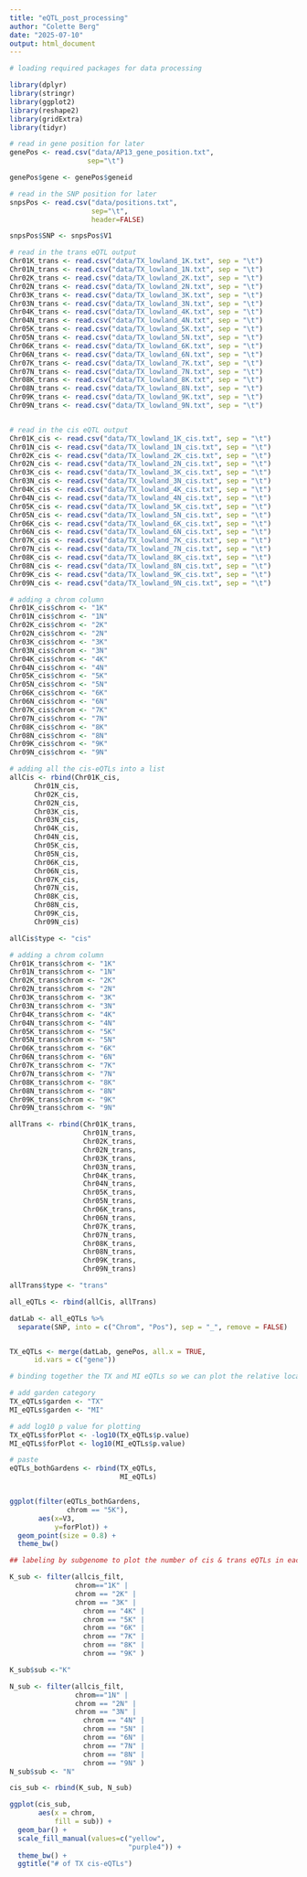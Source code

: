 ```yaml
---
title: "eQTL_post_processing"
author: "Colette Berg"
date: "2025-07-10"
output: html_document
---
```


```r

# loading required packages for data processing 

library(dplyr)
library(stringr)
library(ggplot2)
library(reshape2)
library(gridExtra)
library(tidyr)

```




```r
# read in gene position for later
genePos <- read.csv("data/AP13_gene_position.txt",
                   sep="\t")

genePos$gene <- genePos$geneid

# read in the SNP position for later
snpsPos <- read.csv("data/positions.txt",
                    sep="\t",
                    header=FALSE)

snpsPos$SNP <- snpsPos$V1
```




```r

# read in the trans eQTL output 
Chr01K_trans <- read.csv("data/TX_lowland_1K.txt", sep = "\t")
Chr01N_trans <- read.csv("data/TX_lowland_1N.txt", sep = "\t")
Chr02K_trans <- read.csv("data/TX_lowland_2K.txt", sep = "\t")
Chr02N_trans <- read.csv("data/TX_lowland_2N.txt", sep = "\t")
Chr03K_trans <- read.csv("data/TX_lowland_3K.txt", sep = "\t")
Chr03N_trans <- read.csv("data/TX_lowland_3N.txt", sep = "\t")
Chr04K_trans <- read.csv("data/TX_lowland_4K.txt", sep = "\t")
Chr04N_trans <- read.csv("data/TX_lowland_4N.txt", sep = "\t")
Chr05K_trans <- read.csv("data/TX_lowland_5K.txt", sep = "\t")
Chr05N_trans <- read.csv("data/TX_lowland_5N.txt", sep = "\t")
Chr06K_trans <- read.csv("data/TX_lowland_6K.txt", sep = "\t")
Chr06N_trans <- read.csv("data/TX_lowland_6N.txt", sep = "\t")
Chr07K_trans <- read.csv("data/TX_lowland_7K.txt", sep = "\t")
Chr07N_trans <- read.csv("data/TX_lowland_7N.txt", sep = "\t")
Chr08K_trans <- read.csv("data/TX_lowland_8K.txt", sep = "\t")
Chr08N_trans <- read.csv("data/TX_lowland_8N.txt", sep = "\t")
Chr09K_trans <- read.csv("data/TX_lowland_9K.txt", sep = "\t")
Chr09N_trans <- read.csv("data/TX_lowland_9N.txt", sep = "\t")


# read in the cis eQTL output
Chr01K_cis <- read.csv("data/TX_lowland_1K_cis.txt", sep = "\t")
Chr01N_cis <- read.csv("data/TX_lowland_1N_cis.txt", sep = "\t")
Chr02K_cis <- read.csv("data/TX_lowland_2K_cis.txt", sep = "\t")
Chr02N_cis <- read.csv("data/TX_lowland_2N_cis.txt", sep = "\t")
Chr03K_cis <- read.csv("data/TX_lowland_3K_cis.txt", sep = "\t")
Chr03N_cis <- read.csv("data/TX_lowland_3N_cis.txt", sep = "\t")
Chr04K_cis <- read.csv("data/TX_lowland_4K_cis.txt", sep = "\t")
Chr04N_cis <- read.csv("data/TX_lowland_4N_cis.txt", sep = "\t")
Chr05K_cis <- read.csv("data/TX_lowland_5K_cis.txt", sep = "\t")
Chr05N_cis <- read.csv("data/TX_lowland_5N_cis.txt", sep = "\t")
Chr06K_cis <- read.csv("data/TX_lowland_6K_cis.txt", sep = "\t")
Chr06N_cis <- read.csv("data/TX_lowland_6N_cis.txt", sep = "\t")
Chr07K_cis <- read.csv("data/TX_lowland_7K_cis.txt", sep = "\t")
Chr07N_cis <- read.csv("data/TX_lowland_7N_cis.txt", sep = "\t")
Chr08K_cis <- read.csv("data/TX_lowland_8K_cis.txt", sep = "\t")
Chr08N_cis <- read.csv("data/TX_lowland_8N_cis.txt", sep = "\t")
Chr09K_cis <- read.csv("data/TX_lowland_9K_cis.txt", sep = "\t")
Chr09N_cis <- read.csv("data/TX_lowland_9N_cis.txt", sep = "\t")


```




```r


# adding a chrom column 
Chr01K_cis$chrom <- "1K"
Chr01N_cis$chrom <- "1N"
Chr02K_cis$chrom <- "2K"
Chr02N_cis$chrom <- "2N"
Chr03K_cis$chrom <- "3K"
Chr03N_cis$chrom <- "3N"
Chr04K_cis$chrom <- "4K"
Chr04N_cis$chrom <- "4N" 
Chr05K_cis$chrom <- "5K"
Chr05N_cis$chrom <- "5N" 
Chr06K_cis$chrom <- "6K" 
Chr06N_cis$chrom <- "6N"
Chr07K_cis$chrom <- "7K" 
Chr07N_cis$chrom <- "7N" 
Chr08K_cis$chrom <- "8K" 
Chr08N_cis$chrom <- "8N" 
Chr09K_cis$chrom <- "9K"
Chr09N_cis$chrom <- "9N"

# adding all the cis-eQTLs into a list 
allCis <- rbind(Chr01K_cis,
      Chr01N_cis,
      Chr02K_cis,
      Chr02N_cis,
      Chr03K_cis,
      Chr03N_cis,
      Chr04K_cis,
      Chr04N_cis,
      Chr05K_cis,
      Chr05N_cis,
      Chr06K_cis,
      Chr06N_cis,
      Chr07K_cis,
      Chr07N_cis,
      Chr08K_cis,
      Chr08N_cis,
      Chr09K_cis,
      Chr09N_cis)

allCis$type <- "cis"


```



```r

# adding a chrom column 
Chr01K_trans$chrom <- "1K"
Chr01N_trans$chrom <- "1N"
Chr02K_trans$chrom <- "2K"
Chr02N_trans$chrom <- "2N"
Chr03K_trans$chrom <- "3K"
Chr03N_trans$chrom <- "3N"
Chr04K_trans$chrom <- "4K"
Chr04N_trans$chrom <- "4N" 
Chr05K_trans$chrom <- "5K"
Chr05N_trans$chrom <- "5N" 
Chr06K_trans$chrom <- "6K" 
Chr06N_trans$chrom <- "6N"
Chr07K_trans$chrom <- "7K" 
Chr07N_trans$chrom <- "7N" 
Chr08K_trans$chrom <- "8K" 
Chr08N_trans$chrom <- "8N" 
Chr09K_trans$chrom <- "9K"
Chr09N_trans$chrom <- "9N"

allTrans <- rbind(Chr01K_trans,
                  Chr01N_trans,
                  Chr02K_trans,
                  Chr02N_trans,
                  Chr03K_trans,
                  Chr03N_trans,
                  Chr04K_trans,
                  Chr04N_trans,
                  Chr05K_trans,
                  Chr05N_trans,
                  Chr06K_trans,
                  Chr06N_trans,
                  Chr07K_trans,
                  Chr07N_trans,
                  Chr08K_trans,
                  Chr08N_trans,
                  Chr09K_trans,
                  Chr09N_trans)

allTrans$type <- "trans"

all_eQTLs <- rbind(allCis, allTrans)

```



```r

datLab <- all_eQTLs %>% 
  separate(SNP, into = c("Chrom", "Pos"), sep = "_", remove = FALSE)


TX_eQTLs <- merge(datLab, genePos, all.x = TRUE,
      id.vars = c("gene"))

```



```r
# binding together the TX and MI eQTLs so we can plot the relative location of the eQTLs 

# add garden category
TX_eQTLs$garden <- "TX"
MI_eQTLs$garden <- "MI"

# add log10 p value for plotting 
TX_eQTLs$forPlot <- -log10(TX_eQTLs$p.value)
MI_eQTLs$forPlot <- log10(MI_eQTLs$p.value)

# paste
eQTLs_bothGardens <- rbind(TX_eQTLs,
                           MI_eQTLs)


ggplot(filter(eQTLs_bothGardens,
              chrom == "5K"),
       aes(x=V3,
           y=forPlot)) +
  geom_point(size = 0.8) +
  theme_bw()
```


```r
## labeling by subgenome to plot the number of cis & trans eQTLs in each 

K_sub <- filter(allcis_filt,
                chrom=="1K" |
                chrom == "2K" |
                chrom == "3K" |
                  chrom == "4K" |
                  chrom == "5K" |
                  chrom == "6K" |
                  chrom == "7K" |
                  chrom == "8K" |
                  chrom == "9K" )

K_sub$sub <-"K"

N_sub <- filter(allcis_filt,
                chrom=="1N" |
                chrom == "2N" |
                chrom == "3N" |
                  chrom == "4N" |
                  chrom == "5N" |
                  chrom == "6N" |
                  chrom == "7N" |
                  chrom == "8N" |
                  chrom == "9N" )
N_sub$sub <- "N"

cis_sub <- rbind(K_sub, N_sub)

ggplot(cis_sub,
       aes(x = chrom,
           fill = sub)) +
  geom_bar() +
  scale_fill_manual(values=c("yellow",
                             "purple4")) +
  theme_bw() +
  ggtitle("# of TX cis-eQTLs")

```









